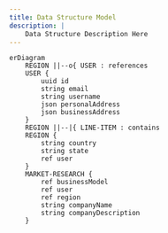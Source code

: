 ```yaml
---
title: Data Structure Model
description: |
    Data Structure Description Here
---
```


```mermaid
erDiagram
    REGION ||--o{ USER : references
    USER {
        uuid id
        string email
        string username
        json personalAddress  
        json businessAddress
    }
    REGION ||--|{ LINE-ITEM : contains
    REGION {
        string country
        string state
        ref user
    }
    MARKET-RESEARCH {
        ref businessModel
        ref user
        ref region
        string companyName
        string companyDescription
    }
```

### 